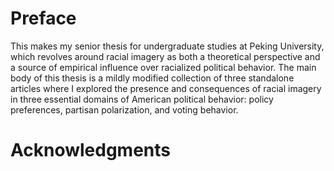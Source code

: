 # Preface {.unnumbered}

This makes my senior thesis for undergraduate studies at Peking University, which revolves around racial imagery as both a theoretical perspective and a source of empirical influence over racialized political behavior. The main body of this thesis is a mildly modified collection of three standalone articles where I explored the presence and consequences of racial imagery in three essential domains of American political behavior: policy preferences, partisan polarization, and voting behavior.

# Acknowledgments

\clearpage \pagenumbering{arabic}
